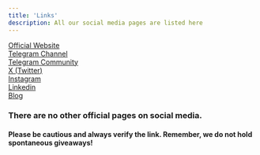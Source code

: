 ```yaml
---
title: 'Links'
description: All our social media pages are listed here
---
```


<Icon icon="house" iconType="solid" size={20}/> [Official Website](https://10101.art) <br />
<Icon icon="telegram" iconType="solid" size={20}/> [Telegram Channel](https://t.me/channel_10101art) <br />
<Icon icon="telegram" iconType="solid" size={20}/> [Telegram Community](https://t.me/gallery10101) <br />
<Icon icon="x-twitter" iconType="solid" size={20}/> [X (Twitter)](https://x.com/10101_art) <br />
<Icon icon="instagram" iconType="solid" size={20}/> [Instagram](https://instagram.com/10101.art) <br />
<Icon icon="linkedin" iconType="solid" size={20}/> [Linkedin](https://linkedin.com/company/10101-art) <br />
<Icon icon="newspaper" iconType="solid" size={20}/> [Blog](https://10101.art/blog) <br />

### There are no other official pages on social media. <br />
#### Please be cautious and always verify the link. Remember, we do not hold spontaneous giveaways!

